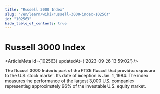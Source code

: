 ```yaml
---
title: "Russell 3000 Index"
slug: "/en/learn/wiki/russell-3000-index-102563"
id: "102563"
hide_table_of_contents: true
---
```



# Russell 3000 Index

<ArticleMeta id={102563} updatedAt={'2023-09-26 13:59:02'} />
<div className='border-solid border-b border-t-0 my-4 border-[var(--ifm-color-gray-300)]' />

The Russell 3000 Index is part of the FTSE Russell that provides exposure to the U.S. stock market. Its date of inception is Jan. 1, 1984. The index measures the performance of the largest 3,000 U.S. companies representing approximately 96% of the investable U.S. equity market.
